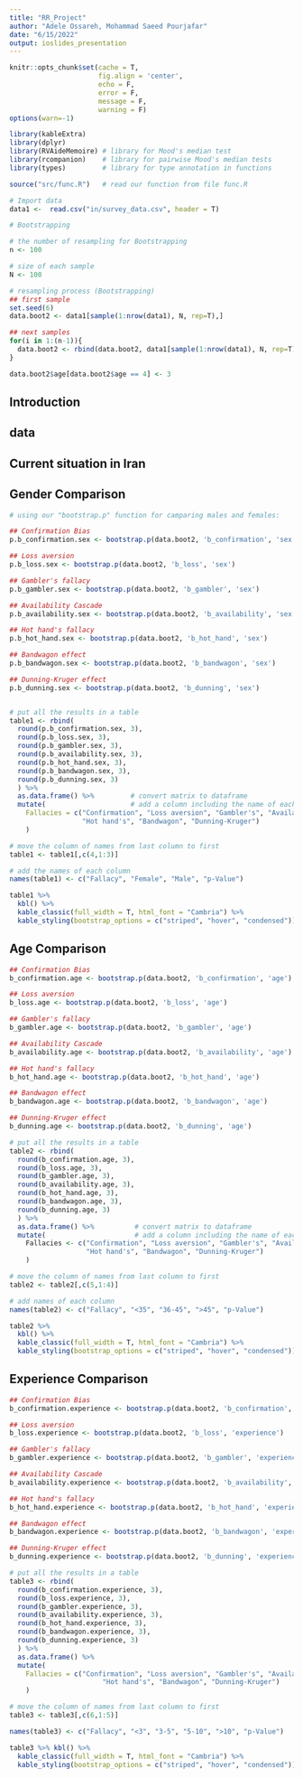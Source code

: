 ```yaml
---
title: "RR_Project"
author: "Adele Ossareh, Mohammad Saeed Pourjafar"
date: "6/15/2022"
output: ioslides_presentation
---
```



```r
knitr::opts_chunk$set(cache = T,
                      fig.align = 'center', 
                      echo = F,
                      error = F,
                      message = F,
                      warning = F)
options(warn=-1)
```


```r
library(kableExtra)
library(dplyr)
library(RVAideMemoire) # library for Mood's median test
library(rcompanion)    # library for pairwise Mood's median tests
library(types)         # library for type annotation in functions

source("src/func.R")   # read our function from file func.R

# Import data 
data1 <-  read.csv("in/survey_data.csv", header = T)
```


```r
# Bootstrapping 

# the number of resampling for Bootstrapping 
n <- 100

# size of each sample
N <- 100

# resampling process (Bootstrapping)
## first sample
set.seed(6)
data.boot2 <- data1[sample(1:nrow(data1), N, rep=T),]

## next samples
for(i in 1:(n-1)){
  data.boot2 <- rbind(data.boot2, data1[sample(1:nrow(data1), N, rep=T),])
}

data.boot2$age[data.boot2$age == 4] <- 3
```


## Introduction

## data

## Current situation in Iran

## Gender Comparison

```r
# using our "bootstrap.p" function for camparing males and females:

## Confirmation Bias
p.b_confirmation.sex <- bootstrap.p(data.boot2, 'b_confirmation', 'sex')

## Loss aversion
p.b_loss.sex <- bootstrap.p(data.boot2, 'b_loss', 'sex')

## Gambler's fallacy
p.b_gambler.sex <- bootstrap.p(data.boot2, 'b_gambler', 'sex')

## Availability Cascade
p.b_availability.sex <- bootstrap.p(data.boot2, 'b_availability', 'sex')

## Hot hand's fallacy
p.b_hot_hand.sex <- bootstrap.p(data.boot2, 'b_hot_hand', 'sex')

## Bandwagon effect
p.b_bandwagon.sex <- bootstrap.p(data.boot2, 'b_bandwagon', 'sex')

## Dunning-Kruger effect
p.b_dunning.sex <- bootstrap.p(data.boot2, 'b_dunning', 'sex')


# put all the results in a table
table1 <- rbind(
  round(p.b_confirmation.sex, 3),
  round(p.b_loss.sex, 3),
  round(p.b_gambler.sex, 3),
  round(p.b_availability.sex, 3),
  round(p.b_hot_hand.sex, 3),
  round(p.b_bandwagon.sex, 3),
  round(p.b_dunning.sex, 3)
  ) %>% 
  as.data.frame() %>%         # convert matrix to dataframe
  mutate(                     # add a column including the name of each row
    Fallacies = c("Confirmation", "Loss aversion", "Gambler's", "Availability",
                  "Hot hand's", "Bandwagon", "Dunning-Kruger")
    )

# move the column of names from last column to first 
table1 <- table1[,c(4,1:3)]

# add the names of each column
names(table1) <- c("Fallacy", "Female", "Male", "p-Value")

table1 %>% 
  kbl() %>%
  kable_classic(full_width = T, html_font = "Cambria") %>% 
  kable_styling(bootstrap_options = c("striped", "hover", "condensed"))
```

## Age Comparison

```r
## Confirmation Bias
b_confirmation.age <- bootstrap.p(data.boot2, 'b_confirmation', 'age')

## Loss aversion
b_loss.age <- bootstrap.p(data.boot2, 'b_loss', 'age')

## Gambler's fallacy
b_gambler.age <- bootstrap.p(data.boot2, 'b_gambler', 'age')

## Availability Cascade
b_availability.age <- bootstrap.p(data.boot2, 'b_availability', 'age')

## Hot hand's fallacy
b_hot_hand.age <- bootstrap.p(data.boot2, 'b_hot_hand', 'age')

## Bandwagon effect
b_bandwagon.age <- bootstrap.p(data.boot2, 'b_bandwagon', 'age')

## Dunning-Kruger effect
b_dunning.age <- bootstrap.p(data.boot2, 'b_dunning', 'age')

# put all the results in a table
table2 <- rbind(
  round(b_confirmation.age, 3),
  round(b_loss.age, 3),
  round(b_gambler.age, 3),
  round(b_availability.age, 3),
  round(b_hot_hand.age, 3),
  round(b_bandwagon.age, 3),
  round(b_dunning.age, 3)
  ) %>% 
  as.data.frame() %>%          # convert matrix to dataframe
  mutate(                      # add a column including the name of each row
    Fallacies <- c("Confirmation", "Loss aversion", "Gambler's", "Availability",
                   "Hot hand's", "Bandwagon", "Dunning-Kruger")
    )

# move the column of names from last column to first 
table2 <- table2[,c(5,1:4)]

# add names of each column
names(table2) <- c("Fallacy", "<35", "36-45", ">45", "p-Value")

table2 %>%
  kbl() %>%
  kable_classic(full_width = T, html_font = "Cambria") %>% 
  kable_styling(bootstrap_options = c("striped", "hover", "condensed"))
```

## Experience Comparison

```r
## Confirmation Bias
b_confirmation.experience <- bootstrap.p(data.boot2, 'b_confirmation', 'experience')

## Loss aversion
b_loss.experience <- bootstrap.p(data.boot2, 'b_loss', 'experience')

## Gambler's fallacy
b_gambler.experience <- bootstrap.p(data.boot2, 'b_gambler', 'experience')

## Availability Cascade
b_availability.experience <- bootstrap.p(data.boot2, 'b_availability', 'experience')

## Hot hand's fallacy
b_hot_hand.experience <- bootstrap.p(data.boot2, 'b_hot_hand', 'experience')

## Bandwagon effect
b_bandwagon.experience <- bootstrap.p(data.boot2, 'b_bandwagon', 'experience')

## Dunning-Kruger effect
b_dunning.experience <- bootstrap.p(data.boot2, 'b_dunning', 'experience')

# put all the results in a table
table3 <- rbind(
  round(b_confirmation.experience, 3),
  round(b_loss.experience, 3),
  round(b_gambler.experience, 3),
  round(b_availability.experience, 3),
  round(b_hot_hand.experience, 3),
  round(b_bandwagon.experience, 3),
  round(b_dunning.experience, 3)
  ) %>% 
  as.data.frame() %>% 
  mutate(
    Fallacies = c("Confirmation", "Loss aversion", "Gambler's", "Availability",
                       "Hot hand's", "Bandwagon", "Dunning-Kruger")
    )

# move the column of names from last column to first 
table3 <- table3[,c(6,1:5)]

names(table3) <- c("Fallacy", "<3", "3-5", "5-10", ">10", "p-Value")

table3 %>% kbl() %>%
  kable_classic(full_width = T, html_font = "Cambria") %>% 
  kable_styling(bootstrap_options = c("striped", "hover", "condensed"))
```





